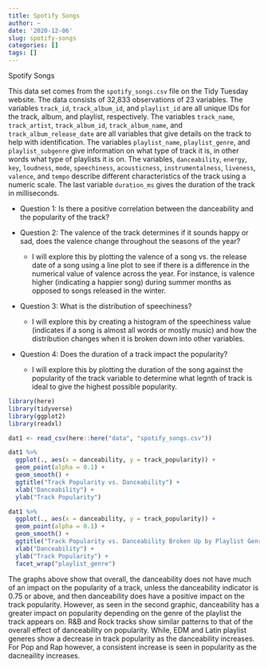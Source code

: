 ```yaml
---
title: Spotify Songs
author: ~
date: '2020-12-06'
slug: spotify-songs
categories: []
tags: []
---
```


Spotify Songs

This data set comes from the `spotify_songs.csv` file on the Tidy Tuesday website. The data consists of 32,833 observations of 23 variables. The variables `track_id`, `track_album_id`, and `playlist_id` are all unique IDs for the track, album, and playlist, respectively. The variables `track_name`, `track_artist`, `track_album_id`, `track_album_name`, and `track_album_release_date` are all variables that give details on the track to help with identification. The variables `playlist_name`, `playlist_genre`, and `playlist_subgenre` give information on what type of track it is, in other words what type of playlists it is on. The  variables, `danceability`, `energy`, `key`, `loudness`, `mode`, `speechiness`, `acousticness`, `instrumentalness`, `liveness`, `valence`, and `tempo` describe different characteristics of the track using a numeric scale. The last variable `duration_ms` gives the duration of the track in milliseconds.

* Question 1: Is there a positive correlation between the danceability and the popularity of the track?
    
* Question 2: The valence of the track determines if it sounds happy or sad, does the valence change throughout the seasons of the year?
  * I will explore this by plotting the valence of a song vs. the release date of a song using a line plot to see if there is a difference in the numerical value of valence across the year. For instance, is valence higher (indicating a happier song) during summer months as opposed to songs released in the winter. 
* Question 3: What is the distribution of speechiness? 
  * I will explore this by creating a histogram of the speechiness value (indicates if a song is almost all words or mostly music) and how the distribution changes when it is broken down into other variables. 
* Question 4: Does the duration of a track impact the popularity?
  * I will explore this by plotting the duration of the song against the popularity of the track variable to determine what legnth of track is ideal to give the highest possible popularity. 

```r
library(here)
library(tidyverse)
library(ggplot2)
library(readxl)

dat1 <- read_csv(here::here("data", "spotify_songs.csv"))

dat1 %>%
  ggplot(., aes(x = danceability, y = track_popularity)) +
  geom_point(alpha = 0.1) +
  geom_smooth() + 
  ggtitle("Track Popularity vs. Danceability") +
  xlab("Danceability") + 
  ylab("Track Popularity")

dat1 %>%
  ggplot(., aes(x = danceability, y = track_popularity)) +
  geom_point(alpha = 0.1) +
  geom_smooth() + 
  ggtitle("Track Popularity vs. Danceability Broken Up by Playlist Genre") +
  xlab("Danceability") + 
  ylab("Track Popularity") +
  facet_wrap("playlist_genre")

```

The graphs above show that overall, the danceability does not have much of an impact on the popularity of a track, unless the danceability indicator is 0.75 or above, and then danceability does have a positive impact on the track popularity. However, as seen in the second graphic, danceability has a greater impact on popularity depending on the genre of the playlist the track appears on. R&B and Rock tracks show similar patterns to that of the overall effect of danceability on popularity. While, EDM and Latin playlist generes show a decrease in track popularity as the danceability increases. For Pop and Rap however, a consistent increase is seen in popularity as the dacneaility increases. 